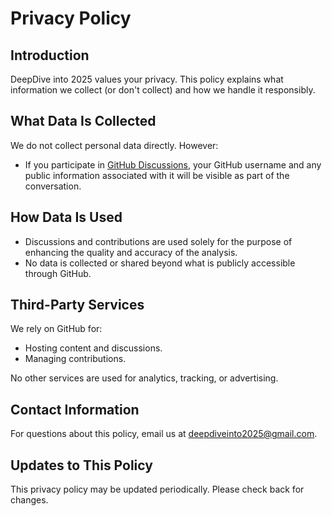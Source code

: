 # Privacy Policy

## Introduction
DeepDive into 2025 values your privacy. This policy explains what information we collect (or don't collect) and how we handle it responsibly.

## What Data Is Collected
We do not collect personal data directly. However:
- If you participate in [GitHub Discussions](https://github.com/deepdiveinto2025/deepdiveinto2025/discussions), your GitHub username and any public information associated with it will be visible as part of the conversation.

## How Data Is Used
- Discussions and contributions are used solely for the purpose of enhancing the quality and accuracy of the analysis.
- No data is collected or shared beyond what is publicly accessible through GitHub.

## Third-Party Services
We rely on GitHub for:
- Hosting content and discussions.
- Managing contributions.

No other services are used for analytics, tracking, or advertising.

## Contact Information
For questions about this policy, email us at [deepdiveinto2025@gmail.com](mailto:deepdiveinto2025@gmail.com).

## Updates to This Policy
This privacy policy may be updated periodically. Please check back for changes.
